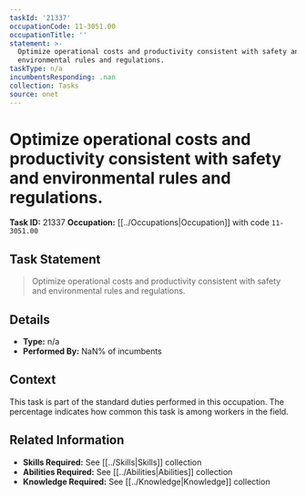 ```yaml
---
taskId: '21337'
occupationCode: 11-3051.00
occupationTitle: ''
statement: >-
  Optimize operational costs and productivity consistent with safety and
  environmental rules and regulations.
taskType: n/a
incumbentsResponding: .nan
collection: Tasks
source: onet
---
```

# Optimize operational costs and productivity consistent with safety and environmental rules and regulations.

**Task ID:** 21337
**Occupation:** [[../Occupations|Occupation]] with code `11-3051.00`

## Task Statement

> Optimize operational costs and productivity consistent with safety and environmental rules and regulations.

## Details

- **Type:** n/a
- **Performed By:** NaN% of incumbents

## Context

This task is part of the standard duties performed in this occupation. The percentage indicates how common this task is among workers in the field.

## Related Information

- **Skills Required:** See [[../Skills|Skills]] collection
- **Abilities Required:** See [[../Abilities|Abilities]] collection
- **Knowledge Required:** See [[../Knowledge|Knowledge]] collection
